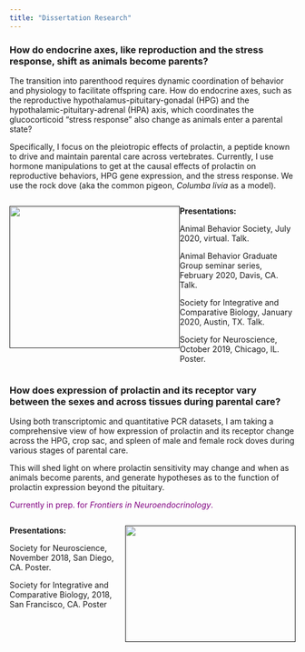 ```yaml
---
title: "Dissertation Research"
---
```


### How do endocrine axes, like reproduction and the stress response, shift as animals become parents? {#custom}

The transition into parenthood requires dynamic coordination of behavior and physiology to facilitate offspring care. How do endocrine axes, such as the reproductive hypothalamus-pituitary-gonadal (HPG) and the hypothalamic-pituitary-adrenal (HPA) axis, which coordinates the glucocorticoid “stress response” also change as animals enter a parental state?

Specifically, I focus on the pleiotropic effects of prolactin, a peptide known to drive and maintain parental care across vertebrates. Currently, I use hormone manipulations to get at the causal effects of prolactin on reproductive behaviors, HPG gene expression, and the stress response. We use the rock dove (aka the common pigeon, *Columba livia* as a model). 


:::: {style="display: flex;"}

::: {}
[![](data/pigeon_feeding_sketch_2.jpg){ width=300px height=250px}]()
:::

::: {}
**Presentations:**

Animal Behavior Society, July 2020, virtual. Talk. 

Animal Behavior Graduate Group seminar series, February 2020, Davis, CA. Talk. 

Society for Integrative and Comparative Biology, January 2020, Austin, TX. Talk. 

Society for Neuroscience, October 2019, Chicago, IL. Poster. 
:::

::::

### How does expression of prolactin and its receptor vary between the sexes and across tissues during parental care?

Using both transcriptomic and quantitative PCR datasets, I am taking a comprehensive view of how expression of prolactin and its receptor change across the HPG, crop sac, and spleen of male and female rock doves during various stages of parental care. 

This will shed light on where prolactin sensitivity may change and when as animals become parents, and generate hypotheses as to the function of prolactin expression beyond the pituitary. 

<span style="color: purple;">Currently in prep. for *Frontiers in Neuroendocrinology*.</span>

:::: {style="display: flex;"}

::: {}
**Presentations:**

Society for Neuroscience, November 2018, San Diego, CA. Poster.  

Society for Integrative and Comparative Biology, 2018, San Francisco, CA. Poster
:::

::: {}
[![](data/pigeon_allopreening_sketch.png){ width=300px height=205px}]()
:::

::::


